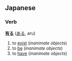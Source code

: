 ==Japanese==                                          
===Verb===
'''[[有]]る''' ([[ある]], aru)

# to [[exist]] (''inanimate objects'')
# to [[be]] (''inanimate objects'')
# to [[have]] (''inanimate objects'')
